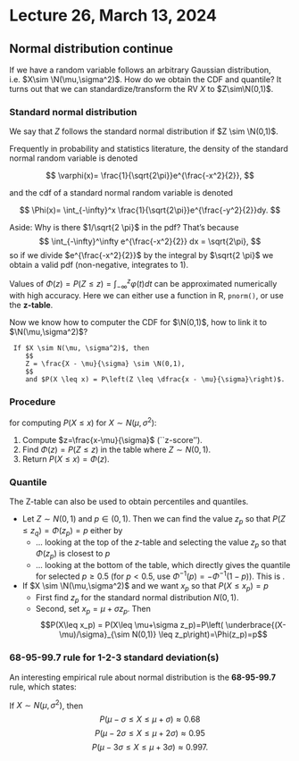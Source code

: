 # Lecture 26, March 13, 2024

## Normal distribution continue

If we have a random variable follows an arbitrary Gaussian distribution, i.e. $X\sim \N(\mu,\sigma^2)$. How do we obtain the CDF and quantile? It turns out that we can standardize/transform the RV $X$ to $Z\sim\N(0,1)$.

### Standard normal distribution

::: {.defintion name="Standard normal"}
We say that $Z$ follows the standard normal distribution if $Z \sim \N(0,1)$.
:::

Frequently in probability and statistics literature, the density of the standard normal random variable is denoted

$$
\varphi(x)= \frac{1}{\sqrt{2\pi}}e^{\frac{-x^2}{2}},
$$

and the cdf of a standard normal random variable is denoted

$$
\Phi(x)= \int_{-\infty}^x  \frac{1}{\sqrt{2\pi}}e^{\frac{-y^2}{2}}dy.
$$

Aside: Why is there $1/\sqrt{2 \pi}$ in the pdf? That's because
    $$
    \int_{-\infty}^\infty e^{\frac{-x^2}{2}} dx = \sqrt{2\pi},
    $$
so if we divide $e^{\frac{-x^2}{2}}$ by the integral by $\sqrt{2 \pi}$ we obtain a valid pdf (non-negative, integrates to 1).

Values of $\Phi(z)=P(Z\leq z)=\int_{-\infty}^z \varphi(t)dt$ can be approximated numerically with high accuracy. Here we can either use a function in R, `pnorm()`, or use the **z-table**.

Now we know how to computer the CDF for $\N(0,1)$, how to link it to $\N(\mu,\sigma^2)$?

::: {.theorem name="Standardising normal random variable"}
     If $X \sim N(\mu, \sigma^2)$, then 
        $$
        Z = \frac{X - \mu}{\sigma} \sim \N(0,1),
        $$
        and $P(X \leq x) = P\left(Z \leq \dfrac{x - \mu}{\sigma}\right)$.
:::

### Procedure

for computing $P(X\leq x)$ for $X\sim N(\mu,\sigma^2)$:

1. Compute $z=\frac{x-\mu}{\sigma}$ (``z-score'').
2. Find $\Phi(z)=P(Z\leq z)$ in the table where $Z\sim N(0,1)$.
3. Return $P(X\leq x)=\Phi(z)$.

### Quantile

The Z-table can also be used to obtain percentiles and quantiles.

+ Let $Z\sim N(0,1)$ and $p\in(0,1)$. Then we can find the value $z_p$ so that $P(Z\leq z_q)=\Phi(z_p)=p$ either by
    + $\dots$ looking at the top of the $z$-table and selecting the value $z_p$ so that $\Phi(z_p)$ is closest to $p$
   + $\dots$ looking at the bottom of the table, which directly gives the quantile for selected $p\geq 0.5$ (for $p<0.5$, use $\Phi^{-1}(p)=-\Phi^{-1}(1-p)$). This is \blue{the preferred method}. 
+ If $X \sim \N(\mu,\sigma^2)$ and we want $x_p$ so that $P(X\leq x_p)=p$ \dots
    + First find $z_p$ for the standard normal distribution $N(0,1)$.
    + Second, set $x_p= \mu + \sigma z_p$. Then 
$$P(X\leq x_p) = P(X\leq \mu+\sigma z_p)=P\left( \underbrace{(X-\mu)/\sigma}_{\sim N(0,1)} \leq z_p\right)=\Phi(z_p)=p$$

### 68-95-99.7 rule for 1-2-3 standard deviation(s)

An interesting empirical rule about normal distribution is the **68-95-99.7** rule, which states:

If $X \sim N(\mu, \sigma^2)$, then
$$
P( \mu - \sigma \le X \le \mu + \sigma) \approx 0.68
$$
$$
P( \mu - 2\sigma \le X \le \mu + 2\sigma) \approx 0.95
$$
$$
P( \mu - 3\sigma \le X \le \mu + 3\sigma) \approx  0.997.
$$